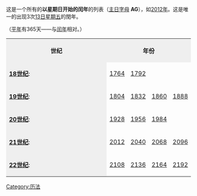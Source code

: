 {{Unreferenced|time=2020-12-31T14:48:58+00:00}}
这是一个所有的'''以星期日开始的闰年'''的列表（[[主日字母|主日字母]] '''AG'''），如[[2012年|2012年]]。这是唯一的出现3次[[13日星期五|13日星期五]]的閏年。

（[[平年|平年]]有365天——与[[闰年|闰年]]相对。）

{{Year3|0|1|3}}

{{日历列表}}

<table>
<tr style="background-color:#efefef;">
<th>世纪</th>
<th align="center" colspan="10">年份</th>
<tr>
<td style="background-color:#efefef;">'''[[18世纪|18世纪]]''':</td><td width="9%">[[1764年|1764]]</td>
<td width="9%">[[1792年|1792]]</td>
</tr>
<tr>
<td style="background-color:#efefef;">'''[[19世纪|19世纪]]''':</td><td width="9%">[[1804年|1804]]</td>
<td width="9%">[[1832年|1832]]</td>
<td width="9%">[[1860年|1860]]</td>
<td width="9%">[[1888年|1888]]</td>
</tr>
<tr>
<td style="background-color:#efefef;">'''[[20世纪|20世纪]]''':</td>
<td width="9%">[[1928年|1928]]</td>
<td width="9%">[[1956年|1956]]</td>
<td width="9%">[[1984年|1984]]</td>
</tr>
<tr>
<td style="background-color:#efefef;">'''[[21世纪|21世纪]]''':</td>
<td width="9%">[[2012年|2012]]</td>
<td width="9%">[[2040年|2040]]</td>
<td width="9%">[[2068年|2068]]</td>
<td width="9%">[[2096年|2096]]</td>
</tr>
<tr>
<td style="background-color:#efefef;">'''[[22世纪|22世纪]]''':</td>
<td width="9%">[[2108年|2108]]</td>
<td width="9%">[[2136年|2136]]</td>
<td width="9%">[[2164年|2164]]</td>
<td width="9%">[[2192年|2192]]</td>
</tr>
<table>

[[Category:历法|Category:历法]]